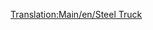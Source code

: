 [[Translation:Main/en/Steel Truck]]{{Template:Wagon/Fr
|Nom=Wagon d'acier
|Coût=1 148£ (2 296$)
|Poids=18 / 38 t
|Image=[[File:en/Steeltruck.png]]
|Capacité=20 tonnes d'acier
|MonoCoût=1 148£ (2 296$)
|MonoPoids=18 / 43 t
|MonoCapacité=25 tonnes d'acier
|MagCoût= 1 148£ (2 296$)
|MagPoids=18 / 45 t
|MagCapacité=27 tonnes d'acier
|Description=Un [[Main/fr/Wagon d'acier|wagon d'acier]] est conçu pour transporter de l'[[Main/fr/Acier|acier]], qui est fabriqué dans les [[Main/fr/Aciérie|aciéries]]. Disponible uniquement sous le climat [[Main/en/Climat/Fr#Tempéré|tempéré]].
}}